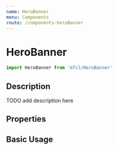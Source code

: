 ```yaml
---
name: HeroBanner
menu: Components
route: /components-heroBanner
---
```



# HeroBanner

```javascript
import HeroBanner from 'mfcl/HeroBanner'
```

## Description

TODO add description here

## Properties

<Props of={HeroBanner} />

## Basic Usage

<Playground>
  <HeroBanner />
</Playground>
